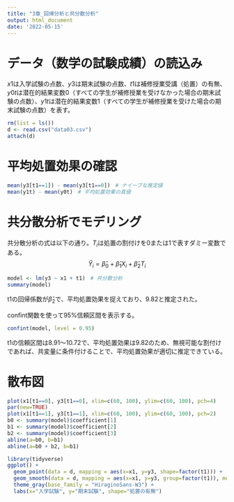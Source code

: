 ```yaml
---
title: "3章_回帰分析と共分散分析"
output: html_document
date: '2022-05-15'
---
```

# データ（数学の試験成績）の読込み
$x1$は入学試験の点数、$y3$は期末試験の点数、$t1$は補修授業受講（処置）の有無、$y0t$は潜在的結果変数0（すべての学生が補修授業を受けなかった場合の期末試験の点数）、$y1t$は潜在的結果変数1（すべての学生が補修授業を受けた場合の期末試験の点数）を表す。
```r
rm(list = ls())
d <- read.csv("data03.csv")
attach(d)
```
# 平均処置効果の確認
```r
mean(y3[t1==1]) - mean(y3[t1==0])　# ナイーブな推定値
mean(y1t) - mean(y0t)　# 平均処置効果の真値
```

# 共分散分析でモデリング
共分散分析の式は以下の通り。$T_i$は処置の割付けを0または1で表すダミー変数である。
$$
　\hat Y_i = \hat \beta_0 + \hat \beta_1 X_i + \hat \beta_2 T_i
$$
```r
model <- lm(y3 ~ x1 + t1)　# 共分散分析
summary(model)
```
t1の回帰係数が$\hat \beta_2$で、平均処置効果を捉えており、9.82と推定された。

confint関数を使って95%信頼区間を表示する。
```r
confint(model, level = 0.95)
```
t1の信頼区間は8.91〜10.72で、平均処置効果は9.82のため、無視可能な割付けであれば、共変量に条件付けることで、平均処置効果が適切に推定できている。

# 散布図
```r
plot(x1[t1==0], y3[t1==0], xlim=c(60, 100), ylim=c(60, 100), pch=4)
par(new=TRUE)
plot(x1[t1==1], y3[t1==1], xlim=c(60, 100), ylim=c(60, 100), pch=2)
b0 <- summary(model)$coefficient[1]
b1 <- summary(model)$coefficient[2]
b2 <- summary(model)$coefficient[3]
abline(a=b0, b=b1)
abline(a=b0 + b2, b=b1)
```
```r
library(tidyverse)
ggplot() +
  geom_point(data = d, mapping = aes(x=x1, y=y3, shape=factor(t1))) +
  geom_smooth(data = d, mapping = aes(x=x1, y=y3, group=factor(t1)), method = "lm") +
  theme_gray(base_family = "HiraginoSans-W3") +
  labs(x="入学試験", y="期末試験", shape="処置の有無")

```

